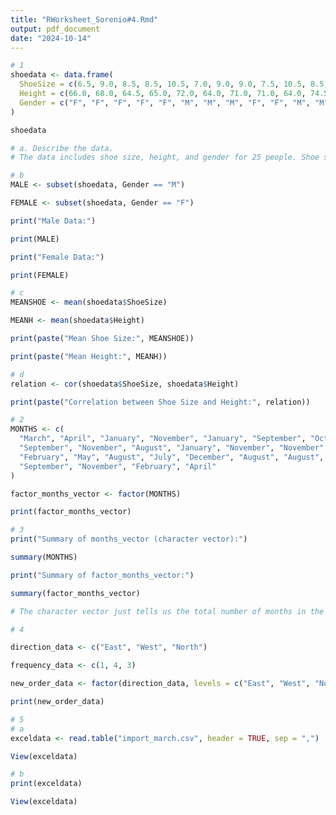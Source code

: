```yaml
---
title: "RWorksheet_Sorenio#4.Rmd"
output: pdf_document
date: "2024-10-14"
---
```


```r
# 1
shoedata <- data.frame(
  ShoeSize = c(6.5, 9.0, 8.5, 8.5, 10.5, 7.0, 9.0, 9.0, 7.5, 10.5, 8.5, 10.5, 10.5, 8.5, 10.5, 13.0, 11.5, 8.5, 7.0, 6.5, 8.5, 9.0, 8.5, 11.0, 13.0),
  Height = c(66.0, 68.0, 64.5, 65.0, 72.0, 64.0, 71.0, 71.0, 64.0, 74.5, 67.0, 71.0, 77.0, 72.0, 59.0, 72.0, 72.0, 77.0, 66.0, 73.0, 67.0, 67.0, 69.0, 71.0, 70.0),
  Gender = c("F", "F", "F", "F", "F", "M", "M", "M", "F", "F", "M", "M", "M", "M", "M", "M", "M", "M", "M", "M", "M", "M", "M", "M", "M")
)

shoedata

# a. Describe the data.
# The data includes shoe size, height, and gender for 25 people. Shoe sizes range from 6.5 to 13, heights from 59 to 77 inches, with 9 females and 16 males. It helps to explore averages and any link between height and shoe size.

# b
MALE <- subset(shoedata, Gender == "M")

FEMALE <- subset(shoedata, Gender == "F")

print("Male Data:")

print(MALE)

print("Female Data:")

print(FEMALE)

# c
MEANSHOE <- mean(shoedata$ShoeSize)

MEANH <- mean(shoedata$Height)

print(paste("Mean Shoe Size:", MEANSHOE))

print(paste("Mean Height:", MEANH))

# d
relation <- cor(shoedata$ShoeSize, shoedata$Height)

print(paste("Correlation between Shoe Size and Height:", relation))
```
```r
# 2
MONTHS <- c(
  "March", "April", "January", "November", "January", "September", "October",
  "September", "November", "August", "January", "November", "November", 
  "February", "May", "August", "July", "December", "August", "August", 
  "September", "November", "February", "April"
)

factor_months_vector <- factor(MONTHS)

print(factor_months_vector)
```
```r
# 3
print("Summary of months_vector (character vector):")

summary(MONTHS)

print("Summary of factor_months_vector:")

summary(factor_months_vector)

# The character vector just tells us the total number of months in the data, but it doesn’t show how many times each month appears. On the other hand, the summary of the factor vector is much more useful. It tells us exactly how often each month appears in the data. So, using a factor is better because it helps us see the distribution of the months more clearly, making it easier to analyze.

```
```r
# 4

direction_data <- c("East", "West", "North")

frequency_data <- c(1, 4, 3)

new_order_data <- factor(direction_data, levels = c("East", "West", "North"))

print(new_order_data)
```
```r
# 5
# a
exceldata <- read.table("import_march.csv", header = TRUE, sep = ",")

View(exceldata)

# b
print(exceldata)

View(exceldata)
```
